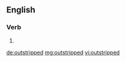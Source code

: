==English==

===Verb===
{{head|en|verb form}}

# {{en-past of|outstrip}}

[[de:outstripped]]
[[mg:outstripped]]
[[vi:outstripped]]